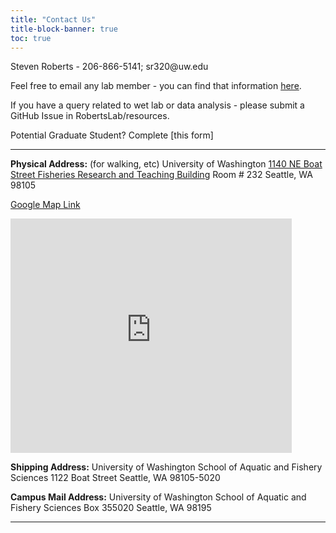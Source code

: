 ```yaml
---
title: "Contact Us"
title-block-banner: true
toc: true
---
```


Steven Roberts - 206-866-5141; sr320@uw.edu

Feel free to email any lab member - you can find that information [here](people.qmd).

If you have a query related to wet lab or data analysis - please submit a GitHub Issue in RobertsLab/resources.

Potential Graduate Student? Complete \[this form\]

<hr />

<strong>Physical Address:</strong> (for walking, etc) University of Washington <a href="http://uw.edu/maps/?FTR"> 1140 NE Boat Street Fisheries Research and Teaching Building</a> Room \# 232 Seattle, WA 98105

[Google Map Link](https://goo.gl/maps/GDtRRsUCMGfuYQ3Q9)

<iframe src="http://www.washington.edu/maps/embed/?place=79" width="450" height="375" frameborder="0">

</iframe>

<strong>Shipping Address:</strong> University of Washington School of Aquatic and Fishery Sciences 1122 Boat Street Seattle, WA 98105-5020

<strong>Campus Mail Address:</strong> University of Washington School of Aquatic and Fishery Sciences Box 355020 Seattle, WA 98195

<hr />
